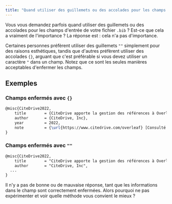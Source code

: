 ```yaml
---
title: "Quand utiliser des guillemets ou des accolades pour les champs d'entrée du fichier .bib ?"  
---
```



Vous vous demandez parfois quand utiliser des guillemets ou des accolades pour les champs d'entrée de votre fichier `.bib` ? Est-ce que cela a vraiment de l'importance ? La réponse est : cela n'a pas d'importance.

Certaines personnes préfèrent utiliser des guillemets `""` simplement pour des raisons esthétiques, tandis que d'autres préfèrent utiliser des accolades `{}`, arguant que c'est préférable si vous devez utiliser un caractère `"` dans un champ. Notez que ce sont les seules manières acceptables d'enfermer les champs.

<CiteDrive />

## Exemples

### Champs enfermés avec `{}`

```latex
@misc{CiteDrive2022,
	title        = {CiteDrive apporte la gestion des références à Overleaf},
	author       = {CiteDrive, Inc},
	year         = 2022,
	note         = {\url{https://www.citedrive.com/overleaf} [Consulté le : (Utilisez la date d'accès)]}
}
```

### Champs enfermés avec `""`

```latex
@misc{CiteDrive2022,
	title        = "CiteDrive apporte la gestion des références à Overleaf",
	author       = "CiteDrive, Inc",
  ...
}
```

Il n'y a pas de bonne ou de mauvaise réponse, tant que les informations dans le champ sont correctement enfermées. Alors pourquoi ne pas expérimenter et voir quelle méthode vous convient le mieux ?
